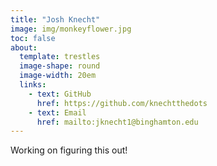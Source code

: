 ```yaml
---
title: "Josh Knecht"
image: img/monkeyflower.jpg
toc: false
about:
  template: trestles
  image-shape: round
  image-width: 20em
  links: 
    - text: GitHub
      href: https://github.com/knechtthedots
    - text: Email
      href: mailto:jknecht1@binghamton.edu
---
```


Working on figuring this out!
